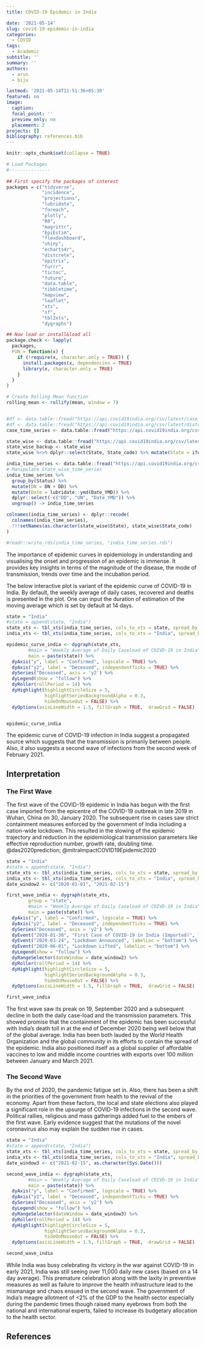 ```yaml
---
title: COVID-19 Epidemic in India

date: '2021-05-14'
slug: covid-19-epidemic-in-india
categories:
  - COVID
tags:
  - Academic
subtitle: ''
summary: ''
authors:
  - arun
  - biju

lastmod: '2021-05-14T11:51:36+05:30'
featured: no
image:
  caption: 
  focal_point: ''
  preview_only: no
  placement: 2
projects: []
bibliography: references.bib
---
```


```r
knitr::opts_chunk$set(collapse = TRUE)
```

```r
# Load Packages
#---------------
             
## First specify the packages of interest
packages = c("tidyverse", 
             "incidence",
             "projections",
             "lubridate",
             "foreach", 
             "plotly",
             "R0",
             "magrittr",
             "EpiEstim",
             "flexdashboard",
             "shiny",
             "echarts4r",
             "distcrete",
             "epitrix",
             "furrr",
             "tictoc",
             "future",
             "data.table",
             "tibbletime",
             "mapview",
             "leaflet",
             "xts",
             "sf",
             "tbl2xts",
             "dygraphs")

## Now load or install&load all
package.check <- lapply(
  packages,
  FUN = function(x) {
    if (!require(x, character.only = TRUE)) {
      install.packages(x, dependencies = TRUE)
      library(x, character.only = TRUE)
    }
  }
)

# Create Rolling Mean function
rolling_mean <- rollify(mean, window = 7)


#df <- data.table::fread("https://api.covid19india.org/csv/latest/case_time_series.csv")
#df <- data.table::fread("https://api.covid19india.org/csv/latest/districts.csv")
case_time_series <- data.table::fread("https://api.covid19india.org/csv/latest/case_time_series.csv")

state_wise <- data.table::fread("https://api.covid19india.org/csv/latest/state_wise.csv")
state_wise_backup <- state_wise
state_wise %<>% dplyr::select(State, State_code) %>% mutate(State = ifelse(State_code == "TT", "India", State))

india_time_series <- data.table::fread("https://api.covid19india.org/csv/latest/state_wise_daily.csv")
# Manipulate State_wise_time_series
india_time_series %>% 
  group_by(Status) %>% 
  mutate(DN = DN + DD) %>%
  mutate(Date = lubridate::ymd(Date_YMD)) %>% 
  dplyr::select(-c("DD", "UN", "Date_YMD")) %>% 
  ungroup() -> india_time_series

colnames(india_time_series) <- dplyr::recode(
  colnames(india_time_series), 
  !!!setNames(as.character(state_wise$State), state_wise$State_code)
)

#readr::write_rds(india_time_series, "india_time_series.rds")
```

The importance of epidemic curves in epidemiology in understanding and visualising the onset and progression of an epidemic is immense. It provides key insights in terms of the magnitude of the disease, the mode of transmission, trends over time and the incubation period.

The below interactive plot is variant of the epidemic curve of COVID-19 in India. By default, the weekly average of daily cases, recovered and deaths is presented in the plot. One can input the duration of estimation of the moving average which is set by default at 14 days.

```r

state = "India"
#state = append(state, "India")
state_xts <- tbl_xts(india_time_series, cols_to_xts = state, spread_by = Status) 
india_xts <- tbl_xts(india_time_series, cols_to_xts = "India", spread_by = Status)

epidemic_curve_india <- dygraph(state_xts, 
        #main = "Weekly Average of Daily Caseload of COIVD-19 in India",
        main = paste(state)) %>%
  dyAxis("y", label = "Confirmed", logscale = TRUE) %>%
  dyAxis("y2", label = "Deceased", independentTicks = TRUE) %>%
  dySeries("Deceased", axis = 'y2') %>% 
  dyLegend(show = "follow") %>% 
  dyRoller(rollPeriod = 14) %>% 
  dyHighlight(highlightCircleSize = 5,
              highlightSeriesBackgroundAlpha = 0.3, 
              hideOnMouseOut = FALSE) %>% 
  dyOptions(axisLineWidth = 1.5, fillGraph = TRUE,  drawGrid = FALSE)


epidemic_curve_india 

```

The epidemic curve of COVID-19 infection in India suggest a propagated source which suggests that the transmission is primarily between people. Also, it also suggests a second wave of infections from the second week of February 2021.

## Interpretation

### The First Wave

The first wave of the COVID-19 epidemic in India has begun with the first case imported from the epicentre of the COVID-19 outbreak in late 2019 in Wuhan, China on 30, January 2020. The subsequent rise in cases saw strict containment measures enforced by the government of India including a nation-wide lockdown. This resulted in the slowing of the epidemic trajectory and reduction in the epidemiological transmission parameters like effective reproduction number, growth rate, doubling time. @das2020prediction; @mitraImpactCOVID19Epidemic2020

```r

state = "India"
#state = append(state, "India")
state_xts <- tbl_xts(india_time_series, cols_to_xts = state, spread_by = Status) 
india_xts <- tbl_xts(india_time_series, cols_to_xts = "India", spread_by = Status)
date_window2 <- c("2020-01-01", "2021-02-15")

first_wave_india <- dygraph(state_xts, 
        group = "state",
        #main = "Weekly Average of Daily Caseload of COIVD-19 in India",
        main = paste(state)) %>%
  dyAxis("y", label = "Confirmed", logscale = TRUE) %>%
  dyAxis("y2", label = "Deceased", independentTicks = TRUE) %>%
  dySeries("Deceased", axis = 'y2') %>% 
  dyEvent("2020-01-30", "First Case of COVID-19 in India (Imported)", labelLoc = "bottom") %>% 
  dyEvent("2020-03-24", "Lockdown Announced", labelLoc = "bottom") %>% 
  dyEvent("2020-06-01", "Lockdown Lifted", labelLoc = "bottom") %>% 
  dyLegend(show = "follow") %>% 
  dyRangeSelector(dateWindow = date_window2) %>% 
  dyRoller(rollPeriod = 14) %>% 
  dyHighlight(highlightCircleSize = 5,
              highlightSeriesBackgroundAlpha = 0.3, 
              hideOnMouseOut = FALSE) %>% 
  dyOptions(axisLineWidth = 1.5, fillGraph = TRUE,  drawGrid = FALSE)

first_wave_india
```

The first wave saw its preak on 19, September 2020 and a subsequent decline in both the daily case-load and the transmission parameters. This showed promise that the containment of the epidemic has been successful with India's death toll in at the end of December 2020 being well below that of the global average. India has been both lauded by the World Health Organization and the global community in its efforts to contain the spread of the epidemic. India also positioned itself as a global supplier of affordable vaccines to low and middle income countries with exports over 100 million between January and March 2021.

### The Second Wave

By the end of 2020, the pandemic fatigue set in. Also, there has been a shift in the priorities of the government from health to the revival of the economy. Apart from these factors, the local and state elections also played a significant role in the upsurge of COVID-19 infections in the second wave. Political rallies, religious and mass gatherings added fuel to the embers of the first wave. Early evidence suggest that the mutations of the novel coronavirus also may explain the sudden rise in cases.

```r

state = "India"
#state = append(state, "India")
state_xts <- tbl_xts(india_time_series, cols_to_xts = state, spread_by = Status) 
india_xts <- tbl_xts(india_time_series, cols_to_xts = "India", spread_by = Status)
date_window3 <- c("2021-02-15", as.character(Sys.Date()))

second_wave_india <- dygraph(state_xts, 
        #main = "Weekly Average of Daily Caseload of COIVD-19 in India",
        main = paste(state)) %>%
  dyAxis("y", label = "Confirmed", logscale = TRUE) %>%
  dyAxis("y2", label = "Deceased", independentTicks = TRUE) %>%
  dySeries("Deceased", axis = 'y2') %>% 
  dyLegend(show = "follow") %>% 
  dyRangeSelector(dateWindow = date_window3) %>% 
  dyRoller(rollPeriod = 14) %>% 
  dyHighlight(highlightCircleSize = 5,
              highlightSeriesBackgroundAlpha = 0.3, 
              hideOnMouseOut = FALSE) %>% 
  dyOptions(axisLineWidth = 1.5, fillGraph = TRUE,  drawGrid = FALSE)

second_wave_india
```

While India was busy celebrating its victory in the war against COVID-19 in early 2021, India was still seeing over 11,000 daily new cases (based on a 14 day average). This premature celebration along with the laxity in preventive measures as well as failure to improve the health infrastructure lead to the mismanage and chaos ensued in the second wave. The government of India's meagre allotment of \<2% of the GDP to the health sector especially during the pandemic times though raised many eyebrows from both the national and international experts, failed to increase its budgetary allocation to the health sector.

## References
